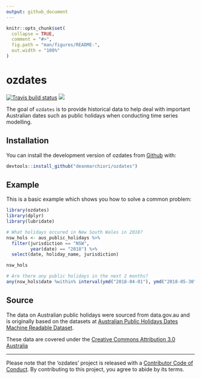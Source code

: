 ```yaml
---
output: github_document
---
```


<!-- README.md is generated from README.Rmd. Please edit that file -->

```r
knitr::opts_chunk$set(
  collapse = TRUE,
  comment = "#>",
  fig.path = "man/figures/README-",
  out.width = "100%"
)
```
# ozdates

[![Travis build status](https://travis-ci.org/deanmarchiori/ozdates.svg?branch=master)](https://travis-ci.org/deanmarchiori/ozdates)   ![](https://img.shields.io/badge/lifecycle-experimental-orange.svg) 

The goal of `ozdates` is to provide historical data to help deal with important Australian dates such as public holidays when conducting time series modelling.  

## Installation

You can install the development version of ozdates from [Github](https://github.com/deanmarchiori/ozdates) with:

``` r
devtools::install_github("deanmarchiori/ozdates")
```

## Example

This is a basic example which shows you how to solve a common problem:

```r
library(ozdates)
library(dplyr)
library(lubridate)

# What holidays occured in New South Wales in 2018?
nsw_hols <- aus_public_holidays %>% 
  filter(jurisdiction == "NSW",
         year(date) == "2018") %>% 
  select(date, holiday_name, jurisdiction)

nsw_hols

# Are there any public holidays in the next 2 months?
any(nsw_hols$date %within% interval(ymd("2018-04-01"), ymd("2018-05-30")))
```

## Source  

The data on Australian public holidays were sourced from data.gov.au and is originally based on the datasets at [Australian Public Holidays Dates Machine Readable Dataset](https://data.gov.au/dataset/b1bc6077-dadd-4f61-9f8c-002ab2cdff10).    

These data are covered under the 	[Creative Commons Attribution 3.0 Australia](https://creativecommons.org/licenses/by/3.0/au/)


-----

Please note that the 'ozdates' project is released with a [Contributor Code of Conduct](CODE_OF_CONDUCT.md). By contributing to this project, you agree to abide by its terms.  

